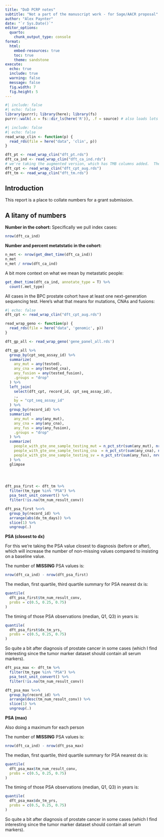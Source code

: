 ```yaml
---
title: "DoD PCRP notes"
subtitle: "Not a part of the manuscript work - for Sage/AACR proposal"
author: "Alex Paynter"
date: "`r Sys.Date()`"
editor_options:
  quarto:
    chunk_output_type: console
format:
  html:
    embed-resources: true
    toc: true
    theme: sandstone 
execute:
  echo: true
  include: true
  warning: false
  message: false
  fig.width: 7
  fig.height: 5
---
```


```r
#| include: false
#| echo: false
library(purrr); library(here); library(fs)
purrr::walk(.x = fs::dir_ls(here('R')), .f = source) # also loads lots of packages.
```


```r
#| include: false
#| echo: false
read_wrap_clin <- function(p) {
  read_rds(file = here("data", 'clin', p))
}

dft_pt <- read_wrap_clin("dft_pt.rds")
dft_ca_ind <- read_wrap_clin("dft_ca_ind.rds")
# we're taking the augmented version, which has TMB columns added.  The existing info is the same.
dft_cpt <- read_wrap_clin("dft_cpt_aug.rds")
dft_tm <- read_wrap_clin("dft_tm.rds")
```

## Introduction

This report is a place to collate numbers for a grant submission.

## A litany of numbers

**Number in the cohort:** Specifically we pull index cases:

```r
nrow(dft_ca_ind)
```

**Number and percent metatstatic in the cohort:**

```r
n_met <- nrow(get_dmet_time(dft_ca_ind))
n_met
n_met / nrow(dft_ca_ind)
```

A bit more context on what we mean by metastatic people:

```r
get_dmet_time(dft_ca_ind, annotate_type = T) %>%
  count(.met_type)
```

All cases in the BPC prostate cohort have at least one next-generation sequencing test. Here's what that means for mutations, CNAs and fusions:


```r
#| echo: false
dft_cpt <- read_wrap_clin("dft_cpt_aug.rds")

read_wrap_geno <- function(p) {
  read_rds(file = here("data", 'genomic', p))
}

dft_gp_all <- read_wrap_geno('gene_panel_all.rds')

dft_gp_all %>% 
  group_by(cpt_seq_assay_id) %>%
  summarize(
    any_mut = any(tested),
    any_cna = any(tested_cna),
    any_fusion = any(tested_fusion),
    .groups = "drop"
  ) %>%
  left_join(
    select(dft_cpt, record_id, cpt_seq_assay_id),
    .,
    by = "cpt_seq_assay_id"
  ) %>%
  group_by(record_id) %>%
  summarize(
    any_mut = any(any_mut),
    any_cna = any(any_cna),
    any_fus = any(any_fusion),
    .groups = "drop"
  ) %>%
  summarize(
    people_with_gte_one_sample_testing_mut = n_pct_str(sum(any_mut), nrow(dft_ca_ind)),
    people_with_gte_one_sample_testing_cna  = n_pct_str(sum(any_cna), nrow(dft_ca_ind)),
    people_with_gte_one_sample_testing_sv = n_pct_str(sum(any_fus), nrow(dft_ca_ind))
  ) %>% 
  glimpse


    
```


```r
dft_psa_first <- dft_tm %>%
  filter(tm_type %in% "PSA") %>%
  psa_test_unit_convert() %>%
  filter(!is.na(tm_num_result_conv))

dft_psa_first %<>%
  group_by(record_id) %>%
  arrange(abs(dx_tm_days)) %>%
  slice(1) %>%
  ungroup(.)

```

**PSA (closest to dx)**

For this we're taking the PSA value closest to diagnosis (before or after), which will increase the number of non-missing values compared to insisting on a baseline value. 

The number of **MISSING** PSA values is:
 
```r
nrow(dft_ca_ind) - nrow(dft_psa_first)
```


The median, first quartile, third quartile summary for PSA nearest dx is:

```r
quantile(
  dft_psa_first$tm_num_result_conv,
  probs = c(0.5, 0.25, 0.75)
)
```

The timing of those PSA observations (median, Q1, Q3) in years is:

```r
quantile(
  dft_psa_first$dx_tm_yrs,
  probs = c(0.5, 0.25, 0.75)
)
```

So quite a bit after diagnosis of prostate cancer in some cases (which I find interesting since the tumor marker dataset should contain all serum markers).


```r
dft_psa_max <- dft_tm %>%
  filter(tm_type %in% "PSA") %>%
  psa_test_unit_convert() %>%
  filter(!is.na(tm_num_result_conv))

dft_psa_max %<>%
  group_by(record_id) %>%
  arrange(desc(tm_num_result_conv)) %>%
  slice(1) %>%
  ungroup(.)

```


**PSA (max)**

Also doing a maximum for each person

The number of **MISSING** PSA values is:
 
```r
nrow(dft_ca_ind) - nrow(dft_psa_max)
```


The median, first quartile, third quartile summary for PSA nearest dx is:

```r
quantile(
  dft_psa_max$tm_num_result_conv,
  probs = c(0.5, 0.25, 0.75)
)
```

The timing of those PSA observations (median, Q1, Q3) in years is:

```r
quantile(
  dft_psa_max$dx_tm_yrs,
  probs = c(0.5, 0.25, 0.75)
)
```

So quite a bit after diagnosis of prostate cancer in some cases (which I find interesting since the tumor marker dataset should contain all serum markers).